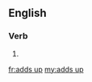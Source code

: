 ==English==

===Verb===
{{head|en|head=[[add]]s [[up]]}}

# {{en-third-person singular of|add up}}

[[fr:adds up]]
[[my:adds up]]